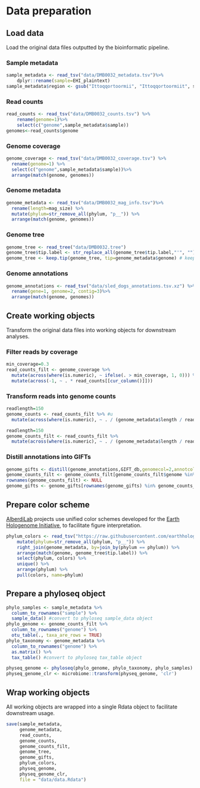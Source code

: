# Data preparation

## Load data

Load the original data files outputted by the bioinformatic pipeline.

### Sample metadata

```r
sample_metadata <- read_tsv("data/DMB0032_metadata.tsv")%>%
	dplyr::rename(sample=EHI_plaintext) 
sample_metadata$region <- gsub("Ittoqqortoormii", "Ittoqqortoormiit", sample_metadata$region) # correct region names
```

### Read counts

```r
read_counts <- read_tsv("data/DMB0032_counts.tsv") %>%
    rename(genome=1)%>%
    select(c("genome",sample_metadata$sample))
genomes<-read_counts$genome
```

### Genome coverage

```r
genome_coverage <- read_tsv("data/DMB0032_coverage.tsv") %>%
  rename(genome=1) %>%
  select(c("genome",sample_metadata$sample))%>%
  arrange(match(genome, genomes))
```

### Genome metadata

```r
genome_metadata <- read_tsv("data/DMB0032_mag_info.tsv")%>%
  rename(length=mag_size) %>%
  mutate(phylum=str_remove_all(phylum, "p__")) %>%
  arrange(match(genome, genomes))
```

### Genome tree

```r
genome_tree <- read_tree("data/DMB0032.tree")
genome_tree$tip.label <- str_replace_all(genome_tree$tip.label,"'", "") #remove single quotes in MAG names
genome_tree <- keep.tip(genome_tree, tip=genome_metadata$genome) # keep only MAG tips
```

### Genome annotations

```r
genome_annotations <- read_tsv("data/sled_dogs_annotations.tsv.xz") %>%
  rename(gene=1, genome=2, contig=3)%>%
  arrange(match(genome, genomes))
```

## Create working objects

Transform the original data files into working objects for downstream analyses.

### Filter reads by coverage

```r
min_coverage=0.3
read_counts_filt <- genome_coverage %>%
  mutate(across(where(is.numeric), ~ ifelse(. > min_coverage, 1, 0))) %>%
  mutate(across(-1, ~ . * read_counts[[cur_column()]])) 
```

### Transform reads into genome counts

```r
readlength=150
genome_counts <- read_counts_filt %>% #u
  mutate(across(where(is.numeric), ~ . / (genome_metadata$length / readlength) ))
```

```r
readlength=150
genome_counts_filt <- read_counts_filt %>%
  mutate(across(where(is.numeric), ~ . / (genome_metadata$length / readlength) ))
```

### Distill annotations into GIFTs 

```r
genome_gifts <- distill(genome_annotations,GIFT_db,genomecol=2,annotcol=c(9,10,19))
genome_counts_filt <- genome_counts_filt[genome_counts_filt$genome %in% rownames(genome_gifts),] 
rownames(genome_counts_filt) <- NULL
genome_gifts <- genome_gifts[rownames(genome_gifts) %in% genome_counts_filt$genome,] 
```

## Prepare color scheme

[AlberdiLab](www.alberdilab.dk) projects use unified color schemes developed for the [Earth Hologenome Initiative](www.earthhologenome.org), to facilitate figure interpretation.

```r
phylum_colors <- read_tsv("https://raw.githubusercontent.com/earthhologenome/EHI_taxonomy_colour/main/ehi_phylum_colors.tsv") %>%
    mutate(phylum=str_remove_all(phylum, "p__")) %>%
    right_join(genome_metadata, by=join_by(phylum == phylum)) %>%
    arrange(match(genome, genome_tree$tip.label)) %>%
    select(phylum, colors) %>% 
    unique() %>%
    arrange(phylum) %>%
    pull(colors, name=phylum)
```

## Prepare a phyloseq object

```r
phylo_samples <- sample_metadata %>% 
  column_to_rownames("sample") %>% 
  sample_data() #convert to phyloseq sample_data object
phylo_genome <- genome_counts_filt %>% 
  column_to_rownames("genome") %>% 
  otu_table(., taxa_are_rows = TRUE)
phylo_taxonomy <- genome_metadata %>%
  column_to_rownames("genome") %>% 
  as.matrix() %>% 
  tax_table() #convert to phyloseq tax_table object

physeq_genome <- phyloseq(phylo_genome, phylo_taxonomy, phylo_samples)
physeq_genome_clr <- microbiome::transform(physeq_genome, 'clr')

```

## Wrap working objects

All working objects are wrapped into a single Rdata object to facilitate downstream usage.

```r
save(sample_metadata, 
     genome_metadata, 
     read_counts, 
     genome_counts, 
     genome_counts_filt, 
     genome_tree,
     genome_gifts, 
     phylum_colors,
     physeq_genome,
     physeq_genome_clr,
     file = "data/data.Rdata")
```
